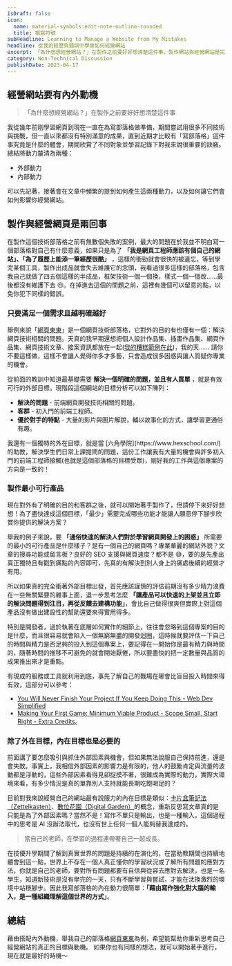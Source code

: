 ```yaml
---
isDraft: false
icon:
  name: material-symbols:edit-note-outline-rounded
  title: 撰寫符號
subHeadline: Learning to Manage a Website from My Mistakes
headline: 從我的經歷與錯誤中學會如何經營網站
excerpt: 「為什麼想經營網站？」在製作之前要好好想清楚這件事，製作網站與經營網站是完全不同的技能。舉我自己的部落格「網頁東東」為例，直到近期才比較有「寫部落格」這件事究竟是什麼的體會，透過探討分析我自己經營網站內外動力，希望能幫助你重新思考自己經營網站的真正的目標與動機。
category: Non-Technical Discussion
publishDate: 2023-04-17
---
```


## 經營網站要有內外動機

> 「為什麼想經營網站？」在製作之前要好好想清楚這件事

我從幾年前剛學習網頁到現在一直在為寫部落格做準備，期間嘗試用很多不同技術與挑戰，但一直以來都沒有特別滿意的成果，直到近期才比較有「寫部落格」這件事究竟是什麼的體會，期間欣賞了不同對象並學習記錄下對我來說很重要的訣竅。總結將動力釐清為兩種：

- 外部動力
- 內部動力

可以先記著，接著會在文章中頻繁的提到如何產生這兩種動力，以及如何讓它們會如何影響你經營網站。

## 製作與經營網頁是兩回事

在製作這個技術部落格之前有無數個失敗的案例，最大的問題在於我並不明白寫一個部落格對自己有什麼意義，如果只是為了 **「我是網頁工程師應該有個自己的網站」、「為了履歷上能添一筆經歷很酷」** ，這樣的衝勁就會很快的被遺忘，等到學完某個工具，製作出成品就會失去維護它的念頭，我看過很多這樣的部落格，包含我自己就做了四五個這樣的半成品，框架技術一個一個換，樣式一個一個改……最後都沒有維護下去 😢。在掉進去這個的問題之前，這裡有幾個可以留意的點，以免你犯下同樣的錯誤。

### 只要滿足一個需求且越明確越好

舉例來說「[網頁東東](https://www.webdong.dev/)」是一個網頁技術部落格，它對外的目的有也僅有一個：解決網頁技術相關的問題。天真的我早期還想把個人設計作品集、插畫作品集、網頁作品集、網頁技術文章、接案資訊都放在一起([我的糟糕範例在此](https://thegroup.netlify.app/))，我的天…… 請你不要這樣做，這樣不會讓人覺得你多才多藝，只會造成很多困惑與讓人質疑你專業的機會。

從前面的教訓中知道最基礎需要 **解決一個明確的問題，並且有人買單** ，就是有效可行的外部目標。現階段這個網站的目標分析可以如下陳列：

- **解決的問題** - 前端網頁開發技術相關的問題。
- **客群** - 初入門的前端工程師。
- **優於對手的特點** - 大量的影片與圖片解說，輔以故事化的方式，讓學習更通俗有趣。

<Sidenote type="info">
  我還有一個獨特的外在目標，就是當 [六角學院](https://www.hexschool.com/)
  的助教，解決學生們日常上課提問的問題，這份工作讓我有大量的機會與許多初入門的前端工程師接觸(也就是這個部落格的目標受眾)，剛好我的工作與這個專案的方向是一致的！
</Sidenote>

### 製作最小可行產品

現在對外有了明確的目的和客群之後，就可以開始著手製作了，但請停下來好好想想！為了盡快達成這個目標，「最少」需要完成哪些功能才能讓人願意停下腳步欣賞你提供的解決方案？

舉我的例子來說，要 **「通俗快速的解決人們對於學習網頁開發上的困惑」** 所需要的最小的可行產品是什麼樣子？是有一個自己的網頁嗎？專業華麗的網站外貌？文章的搜尋功能或留言板？良好的 SEO 支援與網頁速度？都不是 😅，要的是先產出真正獨特且有戳到痛點的內容即可，先真的有解決到別人身上的痛處後續的經營才有用。

所以如果真的完全衝著外部目標出發，首先應該謹慎的評估前期沒有多少精力浪費在一些無關緊要的雜事上面，退一步思考怎麼 **「讓產品可以快速的上架並且立即的解決問題得到注目，再從反饋去建構功能」**，會比自己做得很爽但實際上對這個產品沒有做出建設性的幫助還要來得實用得多。

特別是開發者，過於執著在底層如何實作的細節上，往往會忽略到這個專案的目的是什麼，而且很容易就會陷入一個無窮無盡的開發迴圈，這時候就要評估一下自己的時間與精力是否足夠的投入到這個專案上，要記得在一開始你是最有精力與時間的，隨著時間的推移不可避免的就會開始厭倦，所以要盡快的把一定數量與品質的成果推出來才是重點。

有現成的服務或工具就利用到底，事先了解自己的戰場在哪會比盲目投入時間來得有效，這部分可以參考：

- [You Will Never Finish Your Project If You Keep Doing This - Web Dev Simplified](https://www.youtube.com/watch?v=yB7nFf0Vug8&t=443s)
- [Making Your First Game: Minimum Viable Product - Scope Small, Start Right - Extra Credits](https://www.youtube.com/watch?v=UvCri1tqIxQ)。

### 除了外在目標，內在目標也是必要的

前面講了要怎麼吸引與抓住外部因素與機會，但如果無法說服自己保持前進，還是會失敗。事實上，我相信外部因素的影響力是有限的，他人的鼓勵肯定與流量的波動都是浮動的，這些外部因素看得見卻捉摸不著，很難成為實際的動力，實際大環境來看，有多少情況是真的單靠別人支持就能長期吃飽喝足的？

目前對我來說經營自己的網站最有說服力的內在目標是類似：[卡片盒筆記法（Zettelkasten）](https://zh.wikipedia.org/zh-tw/%E5%8D%A1%E7%89%87%E7%9B%92%E7%AD%86%E8%A8%98%E6%B3%95)、[數位花園（Digital Garden）](https://maggieappleton.com/garden-history)的概念，重新反思寫文章真的是只能是為了外部因素嗎？當然不是！寫作不單只是輸出，也是一種輸入，這個過程中的思考是 AI 沒辦法取代，也沒有世上任何一個人能夠替我達成的。

> 當自己的老師，在學習的過程連帶著自己一起成長。

在技優升學期間了解到真實世界的問題是持續的在演化的，在當助教期間也持續地體會到這一點，世界上不存在一個人真正懂你的學習狀況或了解所有問題的應對方法，你就是自己的老師，要對所有問題都要有自信與從容去應對去解決，也是一名學生，知道新技術是沒有學完的一天，只有不斷學習與嘗試，才能在汰換激烈的環境中站穩腳步。因此我寫部落格的內在動力很簡單：**「藉由寫作強化對大腦的輸入，是一種組織理解這個世界的方式」**。

## 總結

藉由搭配內外動機，舉我自己的部落格[網頁東東](https://www.webdong.dev/)為例，希望能幫助你重新思考自己經營網站的真正的目標與動機。
如果你也有同樣的想法，就可以開始著手進行，現在就是最好的時機～
